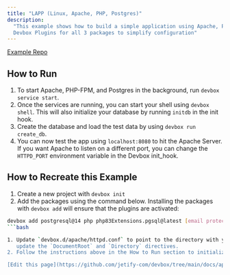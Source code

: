```yaml
---
title: "LAPP (Linux, Apache, PHP, Postgres)"
description:
  "This example shows how to build a simple application using Apache, PHP, and PostgreSQL. It uses
  Devbox Plugins for all 3 packages to simplify configuration"
---
```


[Example Repo](https://github.com/jetify-com/devbox/tree/main/examples/stacks/lapp-stack)

## How to Run[​](#how-to-run "Direct link to How to Run")

1. To start Apache, PHP-FPM, and Postgres in the background, run `devbox service start`.
2. Once the services are running, you can start your shell using `devbox shell`. This will also
   initialize your database by running `initdb` in the init hook.
3. Create the database and load the test data by using `devbox run create_db`.
4. You can now test the app using `localhost:8080` to hit the Apache Server. If you want Apache to
   listen on a different port, you can change the `HTTPD_PORT` environment variable in the Devbox
   init_hook.

## How to Recreate this Example[​](#how-to-recreate-this-example "Direct link to How to Recreate this Example")

1. Create a new project with `devbox init`
2. Add the packages using the command below. Installing the packages with `devbox add` will ensure
   that the plugins are activated:

```bash
devbox add postgresql@14 php php83Extensions.pgsql@latest [email protected]
```bash

1. Update `devbox.d/apache/httpd.conf` to point to the directory with your PHP files. You'll need to
   update the `DocumentRoot` and `Directory` directives.
2. Follow the instructions above in the How to Run section to initialize your project

[Edit this page](https://github.com/jetify-com/devbox/tree/main/docs/app/docs/devbox-examples/stacks/lapp.md)
